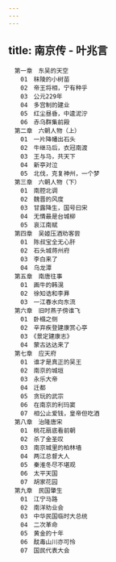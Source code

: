 ```yaml
---
---
---
```

title: 南京传 - 叶兆言
---


```
　第一章　东吴的天空
　　01　秣陵的小树苗
　　02　帝王将相，宁有种乎
　　03　公元229年
　　04　多宫制的建业
　　05　红尘昼昏，中逵泥泞
　　06　赤乌群集前殿
　第二章　六朝人物（上）
　　01　一片降幡出石头
　　02　牛继马后，衣冠南渡
　　03　王与马，共天下
　　04　新亭对泣
　　05　北伐，克复神州，一个梦
　第三章　六朝人物（下）
　　01　南腔北调
　　02　魏晋的风度
　　03　甘露降生，国号曰宋
　　04　无情最是台城柳
　　05　哀江南赋
　第四章　吴姬压酒劝客尝
　　01　陈叔宝全无心肝
　　02　石头城蒋州府
　　03　李白来了
　　04　乌龙潭
　第五章　南唐往事
　　01　画牛的韩滉
　　02　徐知诰和李昪
　　03　一江春水向东流
　第六章　旧时燕子傍谁飞
　　01　卧榻之侧
　　02　辛弃疾登建康赏心亭
　　03　《景定建康志》
　　04　蒙古达达来了
　第七章　应天府
　　01　谁才是真正的吴王
　　02　南京的城垣
　　03　永乐大帝
　　04　迁都
　　05　贪玩的武宗
　　06　在南京的利玛窦
　　07　相公止爱钱，皇帝但吃酒
　第八章　治隆唐宋
　　01　桃花扇底看前朝
　　02　杀了金圣叹
　　03　南京城里的柏林墙
　　04　两江总督大人
　　05　秦淮冬尽不堪观
　　06　太平天国
　　07　胡家花园
　第九章　民国肇生
　　01　江宁马路
　　02　南洋劝业会
　　03　中华民国临时大总统
　　04　二次革命
　　05　黄金的十年
　　06　酖毒山川亦可怜
　　07　国民代表大会
```